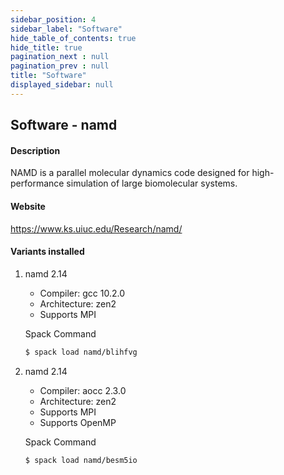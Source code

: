 ```yaml
---
sidebar_position: 4
sidebar_label: "Software"
hide_table_of_contents: true
hide_title: true
pagination_next : null
pagination_prev : null
title: "Software"
displayed_sidebar: null
---
```


## Software - namd


#### Description
NAMD is a parallel molecular dynamics code designed for high-performance simulation of large biomolecular systems.

#### Website
https://www.ks.uiuc.edu/Research/namd/

#### Variants installed

1. namd 2.14

    - Compiler: gcc 10.2.0
    - Architecture: zen2
    - Supports MPI

    Spack Command
    ```bash
    $ spack load namd/blihfvg
    ```

2. namd 2.14

    - Compiler: aocc 2.3.0
    - Architecture: zen2
    - Supports MPI
    - Supports OpenMP

    Spack Command
    ```bash
    $ spack load namd/besm5io
    ```
